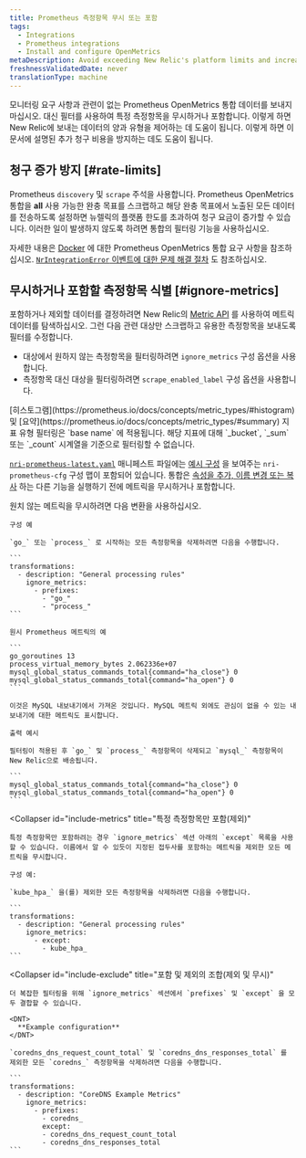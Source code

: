 ```yaml
---
title: Prometheus 측정항목 무시 또는 포함
tags:
  - Integrations
  - Prometheus integrations
  - Install and configure OpenMetrics
metaDescription: Avoid exceeding New Relic's platform limits and increasing your billing charges by using the Prometheus OpenMetrics integration's filtering capabilities.
freshnessValidatedDate: never
translationType: machine
---
```


모니터링 요구 사항과 관련이 없는 Prometheus OpenMetrics 통합 데이터를 보내지 마십시오. 대신 필터를 사용하여 특정 측정항목을 무시하거나 포함합니다. 이렇게 하면 New Relic에 보내는 데이터의 양과 유형을 제어하는 데 도움이 됩니다. 이렇게 하면 이 문서에 설명된 추가 청구 비용을 방지하는 데도 도움이 됩니다.

## 청구 증가 방지 [#rate-limits]

Prometheus `discovery` 및 `scrape` 주석을 사용합니다. Prometheus OpenMetrics 통합을 <DNT>**all**</DNT> 사용 가능한 완충 목표를 스크랩하고 해당 완충 목표에서 노출된 모든 데이터를 전송하도록 설정하면 뉴렐릭의 플랫폼 한도를 초과하여 청구 요금이 증가할 수 있습니다. 이러한 일이 발생하지 않도록 하려면 통합의 필터링 기능을 사용하십시오.

자세한 내용은 [Docker](/docs/integrations/prometheus-integrations/get-started/monitor-prometheus-new-relic#OpenMetrics) 에 대한 Prometheus OpenMetrics 통합 요구 사항을 참조하십시오. [`NrIntegrationError` 이벤트에 대한 문제 해결 절차](/docs/integrations/prometheus-integrations/troubleshooting/rate-limit-errors-prometheus-integration) 도 참조하십시오.

## 무시하거나 포함할 측정항목 식별 [#ignore-metrics]

포함하거나 제외할 데이터를 결정하려면 New Relic의 [Metric API](/docs/data-ingest-apis/get-data-new-relic/metric-api/view-query-you-metric-data#explore-metric-data) 를 사용하여 메트릭 데이터를 탐색하십시오. 그런 다음 관련 대상만 스크랩하고 유용한 측정항목을 보내도록 필터를 수정합니다.

* 대상에서 원하지 않는 측정항목을 필터링하려면 `ignore_metrics` 구성 옵션을 사용합니다.
* 측정항목 대신 대상을 필터링하려면 `scrape_enabled_label` 구성 옵션을 사용합니다.

<Callout variant="caution">
  [히스토그램](https://prometheus.io/docs/concepts/metric_types/#histogram) 및 [요약](https://prometheus.io/docs/concepts/metric_types/#summary) 지표 유형 필터링은 `base name` 에 적용됩니다. 해당 지표에 대해 `_bucket`, `_sum` 또는 `_count` 시계열을 기준으로 필터링할 수 없습니다.
</Callout>

[`nri-prometheus-latest.yaml`](https://download.newrelic.com/infrastructure_agent/integrations/kubernetes/nri-prometheus-latest.yaml) 매니페스트 파일에는 [예시 구성](/docs/integrations/prometheus-integrations/configure/configure-prometheus-openmetrics-integration) 을 보여주는 `nri-prometheus-cfg` 구성 맵이 포함되어 있습니다. 통합은 [속성을 추가, 이름 변경 또는 복사](/docs/integrations/prometheus-integrations/view-query-data/add-rename-copy-prometheus-attributes) 하는 다른 기능을 실행하기 전에 메트릭을 무시하거나 포함합니다.

<CollapserGroup>
  <Collapser
    id="example-ignore"
    title="원치 않는 측정항목 필터링(무시)"
  >
    원치 않는 메트릭을 무시하려면 다음 변환을 사용하십시오.

    구성 예

    `go_` 또는 `process_` 로 시작하는 모든 측정항목을 삭제하려면 다음을 수행합니다.

    ```
    transformations:
      - description: "General processing rules"
        ignore_metrics:
          - prefixes:
            - "go_"
            - "process_"
    ```

    원시 Prometheus 메트릭의 예

    ```
    go_goroutines 13
    process_virtual_memory_bytes 2.062336e+07
    mysql_global_status_commands_total{command="ha_close"} 0
    mysql_global_status_commands_total{command="ha_open"} 0
    ```

    이것은 MySQL 내보내기에서 가져온 것입니다. MySQL 메트릭 외에도 관심이 없을 수 있는 내보내기에 대한 메트릭도 표시합니다.

    출력 예시

    필터링이 적용된 후 `go_` 및 `process_` 측정항목이 삭제되고 `mysql_` 측정항목이 New Relic으로 배송됩니다.

    ```
    mysql_global_status_commands_total{command="ha_close"} 0 
    mysql_global_status_commands_total{command="ha_open"} 0
    ```
  </Collapser>

  <Collapser
    id="include-metrics"
    title="특정 측정항목만 포함(제외)"
  >
    특정 측정항목만 포함하려는 경우 `ignore_metrics` 섹션 아래의 `except` 목록을 사용할 수 있습니다. 이름에서 알 수 있듯이 지정된 접두사를 포함하는 메트릭을 제외한 모든 메트릭을 무시합니다.

    구성 예:

    `kube_hpa_` 을(를) 제외한 모든 측정항목을 삭제하려면 다음을 수행합니다.

    ```
    transformations:
      - description: "General processing rules"
        ignore_metrics:
          - except:
            - kube_hpa_
    ```
  </Collapser>

  <Collapser
    id="include-exclude"
    title="포함 및 제외의 조합(제외 및 무시)"
  >
    더 복잡한 필터링을 위해 `ignore_metrics` 섹션에서 `prefixes` 및 `except` 을 모두 결합할 수 있습니다.

    <DNT>
      **Example configuration**
    </DNT>

    `coredns_dns_request_count_total` 및 `coredns_dns_responses_total` 를 제외한 모든 `coredns_` 측정항목을 삭제하려면 다음을 수행합니다.

    ```
    transformations:
      - description: "CoreDNS Example Metrics"
        ignore_metrics:
          - prefixes:
            - coredns_
            except:
            - coredns_dns_request_count_total
            - coredns_dns_responses_total
    ```
  </Collapser>
</CollapserGroup>
